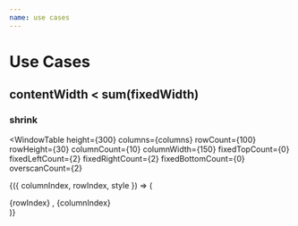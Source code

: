 ```yaml
---
name: use cases
---
```



# Use Cases

## contentWidth < sum(fixedWidth)

### shrink

<WindowTable
  height={300}
  columns={columns}
  rowCount={100}
  rowHeight={30}
  columnCount={10}
  columnWidth={150}
  fixedTopCount={0}
  fixedLeftCount={2}
  fixedRightCount={2}
  fixedBottomCount={0}
  overscanCount={2}
  
>
{({ columnIndex, rowIndex, style }) => (
  <div className="cell" style={style}>
    {rowIndex} , {columnIndex}
  </div>
)}
</WindowTable>
